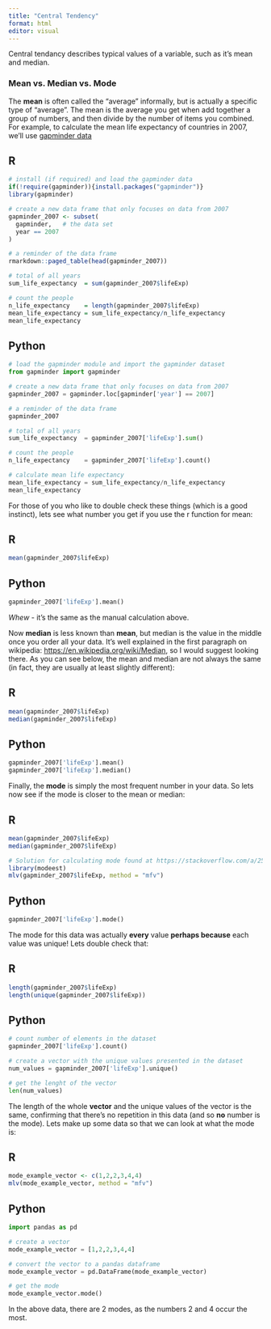 ```yaml
---
title: "Central Tendency"
format: html
editor: visual
---
```


Central tendancy describes typical values of a variable, such as it's mean and median.

### Mean vs. Median vs. Mode

The **mean** is often called the "average" informally, but is actually a specific type of "average". The mean is the average you get when add together a group of numbers, and then divide by the number of items you combined. For example, to calculate the mean life expectancy of countries in 2007, we'll use <a href="https://www.gapminder.org/">gapminder data</a>


::: {.panel-tabset}
## R

```r
# install (if required) and load the gapminder data
if(!require(gapminder)){install.packages("gapminder")}
library(gapminder)

# create a new data frame that only focuses on data from 2007
gapminder_2007 <- subset(
  gapminder,   # the data set
  year == 2007     
)

# a reminder of the data frame
rmarkdown::paged_table(head(gapminder_2007))                 

# total of all years
sum_life_expectancy  = sum(gapminder_2007$lifeExp)

# count the people
n_life_expectancy    = length(gapminder_2007$lifeExp)        
mean_life_expectancy = sum_life_expectancy/n_life_expectancy 
mean_life_expectancy
```


## Python


```python
# load the gapminder module and import the gapminder dataset
from gapminder import gapminder

# create a new data frame that only focuses on data from 2007
gapminder_2007 = gapminder.loc[gapminder['year'] == 2007]

# a reminder of the data frame
gapminder_2007

# total of all years
sum_life_expectancy  = gapminder_2007['lifeExp'].sum()

# count the people
n_life_expectancy    = gapminder_2007['lifeExp'].count() 

# calculate mean life expectancy
mean_life_expectancy = sum_life_expectancy/n_life_expectancy 
mean_life_expectancy
```


:::

For those of you who like to double check these things (which is a good instinct), lets see what number you get if you use the r function for mean:


::: {.panel-tabset}
## R
```r
mean(gapminder_2007$lifeExp)
```

## Python

```python
gapminder_2007['lifeExp'].mean()
```

:::


*Whew* - it's the same as the manual calculation above.

Now **median** is less known than **mean**, but median is the value in the middle once you order all your data. It's well explained in the first paragraph on wikipedia: <a href="https://en.wikipedia.org/wiki/Median" target="_blank">https://en.wikipedia.org/wiki/Median</a>, so I would suggest looking there. As you can see below, the mean and median are not always the same (in fact, they are usually at least slightly different):


::: {.panel-tabset}
## R
```r
mean(gapminder_2007$lifeExp)
median(gapminder_2007$lifeExp)
```

## Python

```python
gapminder_2007['lifeExp'].mean()
gapminder_2007['lifeExp'].median()
```

:::


Finally, the **mode** is simply the most frequent number in your data. So lets now see if the mode is closer to the mean or median:


::: {.panel-tabset}
## R
```r
mean(gapminder_2007$lifeExp)
median(gapminder_2007$lifeExp)

# Solution for calculating mode found at https://stackoverflow.com/a/2547918 as there doesn't seem to be a native function:
library(modeest)
mlv(gapminder_2007$lifeExp, method = "mfv")

```

## Python

```python
gapminder_2007['lifeExp'].mode()
```

:::


The mode for this data was actually **every** value **perhaps because** each value was unique! Lets double check that:


::: {.panel-tabset}
## R
```r
length(gapminder_2007$lifeExp)
length(unique(gapminder_2007$lifeExp))
```

## Python

```python
# count number of elements in the dataset
gapminder_2007['lifeExp'].count()

# create a vector with the unique values presented in the dataset
num_values = gapminder_2007['lifeExp'].unique()

# get the lenght of the vector
len(num_values)
```

:::


The length of the whole **vector** and the unique values of the vector is the same, confirming that there's no repetition in this data (and so **no** number is the mode). Lets make up some data so that we can look at what the mode is:


::: {.panel-tabset}
## R
```r
mode_example_vector <- c(1,2,2,3,4,4)
mlv(mode_example_vector, method = "mfv")
```

## Python

```python
import pandas as pd

# create a vector
mode_example_vector = [1,2,2,3,4,4]

# convert the vector to a pandas dataframe
mode_example_vector = pd.DataFrame(mode_example_vector)

# get the mode
mode_example_vector.mode()
```

:::

In the above data, there are 2 modes, as the numbers 2 and 4 occur the most.
